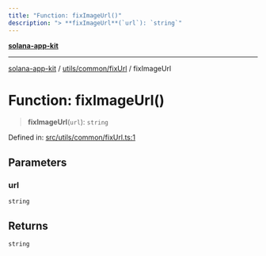```yaml
---
title: "Function: fixImageUrl()"
description: "> **fixImageUrl**(`url`): `string`"
---
```


[**solana-app-kit**](../../../../README.mdx)

***

[solana-app-kit](../../../../README.mdx) / [utils/common/fixUrl](../README.mdx) / fixImageUrl

# Function: fixImageUrl()

> **fixImageUrl**(`url`): `string`

Defined in: [src/utils/common/fixUrl.ts:1](https://github.com/SendArcade/solana-social-starter/blob/b27156124ee1831d644b1af765e8d55a2885cd4f/src/utils/common/fixUrl.ts#L1)

## Parameters

### url

`string`

## Returns

`string`
